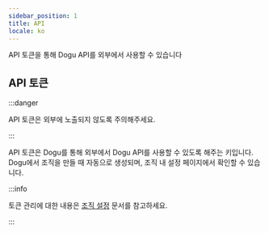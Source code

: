 ```yaml
---
sidebar_position: 1
title: API
locale: ko
---
```


API 토큰을 통해 Dogu API를 외부에서 사용할 수 있습니다

## API 토큰

:::danger

API 토큰은 외부에 노출되지 않도록 주의해주세요.

:::

API 토큰은 Dogu를 통해 외부에서 Dogu API를 사용할 수 있도록 해주는 키입니다.  
Dogu에서 조직을 만들 때 자동으로 생성되며, 조직 내 설정 페이지에서 확인할 수 있습니다.

:::info

토큰 관리에 대한 내용은 [조직 설정](/management/organization/settings) 문서를 참고하세요.

:::
